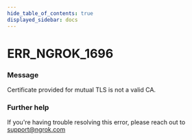 ```yaml
---
hide_table_of_contents: true
displayed_sidebar: docs
---
```



# ERR_NGROK_1696

### Message

Certificate provided for mutual TLS is not a valid CA.

<ErrorDetails error="err_ngrok_1696" />

### Further help

If you're having trouble resolving this error, please reach out to [support@ngrok.com](mailto:support@ngrok.com?subject=Help%20with%20ERR_NGROK_1696)

